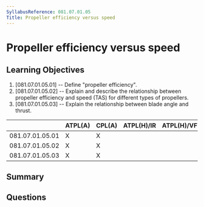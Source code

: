 ```yaml
---
SyllabusReference: 081.07.01.05
Title: Propeller efficiency versus speed
---
```


# Propeller efficiency versus speed

## Learning Objectives

1. [081.07.01.05.01] -- Define "propeller efficiency".
2. [081.07.01.05.02] -- Explain and describe the relationship between propeller
   efficiency and speed (TAS) for different types of propellers.
3. [081.07.01.05.03] -- Explain the relationship between blade angle and thrust.

|                 | ATPL(A) | CPL(A) | ATPL(H)/IR | ATPL(H)/VFR | CPL(H) | IR  | CBIR(A) |
| --------------- | ------- | ------ | ---------- | ----------- | ------ | --- | ------- |
| 081.07.01.05.01 | X       | X      |            |             |        |     |         |
| 081.07.01.05.02 | X       | X      |            |             |        |     |         |
| 081.07.01.05.03 | X       | X      |            |             |        |     |         |

## Summary

## Questions
